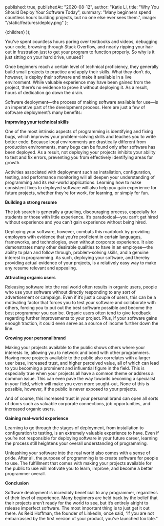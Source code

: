 
  published: true,
  publishedAt: "2020-08-12",
  author: "Katie Li,
  title: "Why You Should Deploy Your Software Today",
  summary: "Many beginners spend countless hours building projects, but no one else ever sees them.",
  image: "/static/features/deploy.png"
};

  <BlogPost path={router.pathname} meta={meta}>
    {children}
  </BlogPost>
));

You’ve spent countless hours poring over textbooks and videos, debugging your code, browsing through Stack Overflow, and nearly ripping your hair out in frustration just to get your program to function properly. So why is it just sitting on your hard drive, unused?

Once beginners reach a certain level of technical proficiency, they generally build small projects to practice and apply their skills. What they don’t do, however, is deploy their software and make it available in a live environment. While valuable experience may have been gained from the project, there’s no evidence to prove it without deploying it. As a result, hours of dedication go down the drain.

Software deployment—the process of making software available for use—is an imperative part of the development process. Here are just a few of software deployment’s many benefits:


**Improving your technical skills**

One of the most intrinsic aspects of programming is identifying and fixing bugs, which improves your problem-solving skills and teaches you to write better code. Because local environments are drastically different from production environments, many bugs can be found only after software has been deployed. As a result, not deploying your projects inhibits your ability to test and fix errors, preventing you from effectively identifying areas for growth.

Activities associated with deployment such as installation, configuration, testing, and performance monitoring will all deepen your understanding of programming and its real-world applications. Learning how to make consistent fixes to deployed software will also help you gain experience for future projects, whether they’re for work, for learning, or simply for fun.


**Building a strong resume**

The job search is generally a grueling, discouraging process, especially for students or those with little experience. It’s  paradoxical—you can’t get hired without experience and you can’t gain experience without being hired.

Deploying your software, however, combats this roadblock by providing employers with evidence that you’re proficient in certain languages, frameworks, and technologies, even without corporate experience. It also demonstrates many other desirable qualities to have in an employee—the ability to plan and follow through, problem-solving skills, and a genuine interest in programming. As such, deploying your software, and thereby providing actual evidence of your projects, is a relatively easy way to make any resume relevant and appealing.


**Attracting organic users**

Releasing software into the real world often results in organic users, people who use your software without directly responding to any sort of advertisement or campaign. Even if it’s just a couple of users, this can be a motivating factor that forces you to test your software and collaborate with others, forcing you to put out the best software possible and become the best programmer you can be. Organic users often tend to  give feedback regarding further improvements to your project. Plus, if your software gains enough traction, it could even serve as a source of income further down the line.


**Growing your personal brand**

Making your projects available to the public shows others where your interests lie, allowing you to network and bond with other programmers. Having more projects available to the public also correlates with a larger user base, increased trust, and higher perceived value, all of which can  lead to you becoming a prominent and influential figure in the field. This is especially true when your projects all have a common theme or address a common issue. This can even pave the way towards becoming a specialist in your field, which will make you even more sought-out. None of this is possible, however, if the public is never exposed to  your projects.

And of course, this increased trust in your personal brand can open all sorts of doors such as valuable corporate connections, job opportunities, and increased organic users.


**Gaining real-world experience**

Learning to go through the stages of deployment, from installation to configuration to testing, is an extremely valuable experience to have. Even if you’re not responsible for deploying software in your future career, learning the process still heightens your overall understanding of programming.

Unleashing your software into the real world also comes with a sense of pride. After all, the purpose of programming is to create software for people to use. The fulfillment that comes with making your projects available for the public to use will motivate you to learn, improve, and become a better programmer overall.


**Conclusion**

Software deployment is incredibly beneficial to any programmer, regardless of their level of experience. Many beginners are held back by the belief that their projects aren’t ready for the world to see, but it’s entirely alright to release imperfect software. The most important thing is to just get it out there. As Reid Hoffman, the founder of LinkedIn, once said, “if you are not embarrassed by the first version of your product, you’ve launched too late.”

